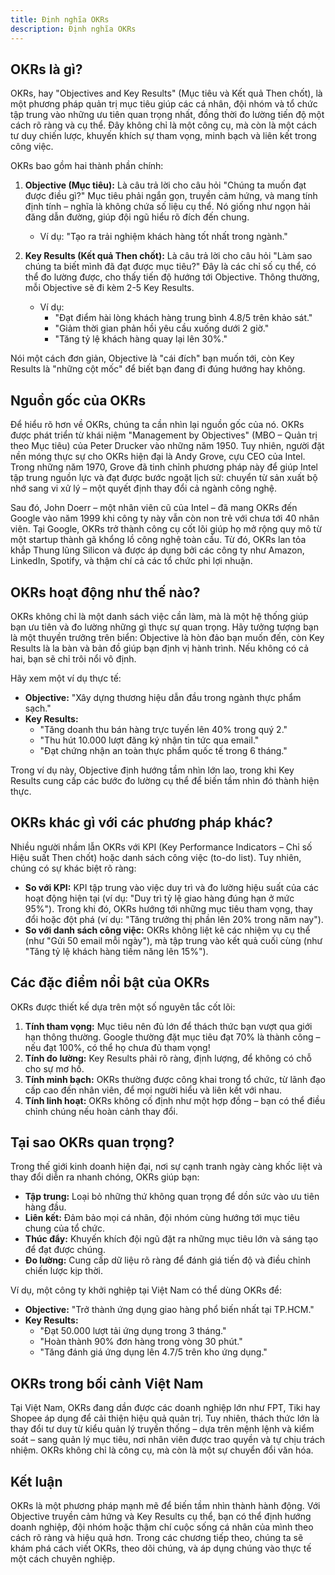 ```yaml
---
title: Định nghĩa OKRs
description: Định nghĩa OKRs
---
```


## OKRs là gì?

OKRs, hay "Objectives and Key Results" (Mục tiêu và Kết quả Then chốt), là một phương pháp quản trị mục tiêu giúp các cá nhân, đội nhóm và tổ chức tập trung vào những ưu tiên quan trọng nhất, đồng thời đo lường tiến độ một cách rõ ràng và cụ thể. Đây không chỉ là một công cụ, mà còn là một cách tư duy chiến lược, khuyến khích sự tham vọng, minh bạch và liên kết trong công việc.

OKRs bao gồm hai thành phần chính:

1. **Objective (Mục tiêu):** Là câu trả lời cho câu hỏi "Chúng ta muốn đạt được điều gì?" Mục tiêu phải ngắn gọn, truyền cảm hứng, và mang tính định tính – nghĩa là không chứa số liệu cụ thể. Nó giống như ngọn hải đăng dẫn đường, giúp đội ngũ hiểu rõ đích đến chung.

   - Ví dụ: "Tạo ra trải nghiệm khách hàng tốt nhất trong ngành."

2. **Key Results (Kết quả Then chốt):** Là câu trả lời cho câu hỏi "Làm sao chúng ta biết mình đã đạt được mục tiêu?" Đây là các chỉ số cụ thể, có thể đo lường được, cho thấy tiến độ hướng tới Objective. Thông thường, mỗi Objective sẽ đi kèm 2-5 Key Results.
   - Ví dụ:
     - "Đạt điểm hài lòng khách hàng trung bình 4.8/5 trên khảo sát."
     - "Giảm thời gian phản hồi yêu cầu xuống dưới 2 giờ."
     - "Tăng tỷ lệ khách hàng quay lại lên 30%."

Nói một cách đơn giản, Objective là "cái đích" bạn muốn tới, còn Key Results là "những cột mốc" để biết bạn đang đi đúng hướng hay không.

## Nguồn gốc của OKRs

Để hiểu rõ hơn về OKRs, chúng ta cần nhìn lại nguồn gốc của nó. OKRs được phát triển từ khái niệm "Management by Objectives" (MBO – Quản trị theo Mục tiêu) của Peter Drucker vào những năm 1950. Tuy nhiên, người đặt nền móng thực sự cho OKRs hiện đại là Andy Grove, cựu CEO của Intel. Trong những năm 1970, Grove đã tinh chỉnh phương pháp này để giúp Intel tập trung nguồn lực và đạt được bước ngoặt lịch sử: chuyển từ sản xuất bộ nhớ sang vi xử lý – một quyết định thay đổi cả ngành công nghệ.

Sau đó, John Doerr – một nhân viên cũ của Intel – đã mang OKRs đến Google vào năm 1999 khi công ty này vẫn còn non trẻ với chưa tới 40 nhân viên. Tại Google, OKRs trở thành công cụ cốt lõi giúp họ mở rộng quy mô từ một startup thành gã khổng lồ công nghệ toàn cầu. Từ đó, OKRs lan tỏa khắp Thung lũng Silicon và được áp dụng bởi các công ty như Amazon, LinkedIn, Spotify, và thậm chí cả các tổ chức phi lợi nhuận.

## OKRs hoạt động như thế nào?

OKRs không chỉ là một danh sách việc cần làm, mà là một hệ thống giúp bạn ưu tiên và đo lường những gì thực sự quan trọng. Hãy tưởng tượng bạn là một thuyền trưởng trên biển: Objective là hòn đảo bạn muốn đến, còn Key Results là la bàn và bản đồ giúp bạn định vị hành trình. Nếu không có cả hai, bạn sẽ chỉ trôi nổi vô định.

Hãy xem một ví dụ thực tế:

- **Objective:** "Xây dựng thương hiệu dẫn đầu trong ngành thực phẩm sạch."
- **Key Results:**
  - "Tăng doanh thu bán hàng trực tuyến lên 40% trong quý 2."
  - "Thu hút 10.000 lượt đăng ký nhận tin tức qua email."
  - "Đạt chứng nhận an toàn thực phẩm quốc tế trong 6 tháng."

Trong ví dụ này, Objective định hướng tầm nhìn lớn lao, trong khi Key Results cung cấp các bước đo lường cụ thể để biến tầm nhìn đó thành hiện thực.

## OKRs khác gì với các phương pháp khác?

Nhiều người nhầm lẫn OKRs với KPI (Key Performance Indicators – Chỉ số Hiệu suất Then chốt) hoặc danh sách công việc (to-do list). Tuy nhiên, chúng có sự khác biệt rõ ràng:

- **So với KPI:** KPI tập trung vào việc duy trì và đo lường hiệu suất của các hoạt động hiện tại (ví dụ: "Duy trì tỷ lệ giao hàng đúng hạn ở mức 95%"). Trong khi đó, OKRs hướng tới những mục tiêu tham vọng, thay đổi hoặc đột phá (ví dụ: "Tăng trưởng thị phần lên 20% trong năm nay").
- **So với danh sách công việc:** OKRs không liệt kê các nhiệm vụ cụ thể (như "Gửi 50 email mỗi ngày"), mà tập trung vào kết quả cuối cùng (như "Tăng tỷ lệ khách hàng tiềm năng lên 15%").

## Các đặc điểm nổi bật của OKRs

OKRs được thiết kế dựa trên một số nguyên tắc cốt lõi:

1. **Tính tham vọng:** Mục tiêu nên đủ lớn để thách thức bạn vượt qua giới hạn thông thường. Google thường đặt mục tiêu đạt 70% là thành công – nếu đạt 100%, có thể họ chưa đủ tham vọng!
2. **Tính đo lường:** Key Results phải rõ ràng, định lượng, để không có chỗ cho sự mơ hồ.
3. **Tính minh bạch:** OKRs thường được công khai trong tổ chức, từ lãnh đạo cấp cao đến nhân viên, để mọi người hiểu và liên kết với nhau.
4. **Tính linh hoạt:** OKRs không cố định như một hợp đồng – bạn có thể điều chỉnh chúng nếu hoàn cảnh thay đổi.

## Tại sao OKRs quan trọng?

Trong thế giới kinh doanh hiện đại, nơi sự cạnh tranh ngày càng khốc liệt và thay đổi diễn ra nhanh chóng, OKRs giúp bạn:

- **Tập trung:** Loại bỏ những thứ không quan trọng để dồn sức vào ưu tiên hàng đầu.
- **Liên kết:** Đảm bảo mọi cá nhân, đội nhóm cùng hướng tới mục tiêu chung của tổ chức.
- **Thúc đẩy:** Khuyến khích đội ngũ đặt ra những mục tiêu lớn và sáng tạo để đạt được chúng.
- **Đo lường:** Cung cấp dữ liệu rõ ràng để đánh giá tiến độ và điều chỉnh chiến lược kịp thời.

Ví dụ, một công ty khởi nghiệp tại Việt Nam có thể dùng OKRs để:

- **Objective:** "Trở thành ứng dụng giao hàng phổ biến nhất tại TP.HCM."
- **Key Results:**
  - "Đạt 50.000 lượt tải ứng dụng trong 3 tháng."
  - "Hoàn thành 90% đơn hàng trong vòng 30 phút."
  - "Tăng đánh giá ứng dụng lên 4.7/5 trên kho ứng dụng."

## OKRs trong bối cảnh Việt Nam

Tại Việt Nam, OKRs đang dần được các doanh nghiệp lớn như FPT, Tiki hay Shopee áp dụng để cải thiện hiệu quả quản trị. Tuy nhiên, thách thức lớn là thay đổi tư duy từ kiểu quản lý truyền thống – dựa trên mệnh lệnh và kiểm soát – sang quản lý mục tiêu, nơi nhân viên được trao quyền và tự chịu trách nhiệm. OKRs không chỉ là công cụ, mà còn là một sự chuyển đổi văn hóa.

## Kết luận

OKRs là một phương pháp mạnh mẽ để biến tầm nhìn thành hành động. Với Objective truyền cảm hứng và Key Results cụ thể, bạn có thể định hướng doanh nghiệp, đội nhóm hoặc thậm chí cuộc sống cá nhân của mình theo cách rõ ràng và hiệu quả hơn. Trong các chương tiếp theo, chúng ta sẽ khám phá cách viết OKRs, theo dõi chúng, và áp dụng chúng vào thực tế một cách chuyên nghiệp.

